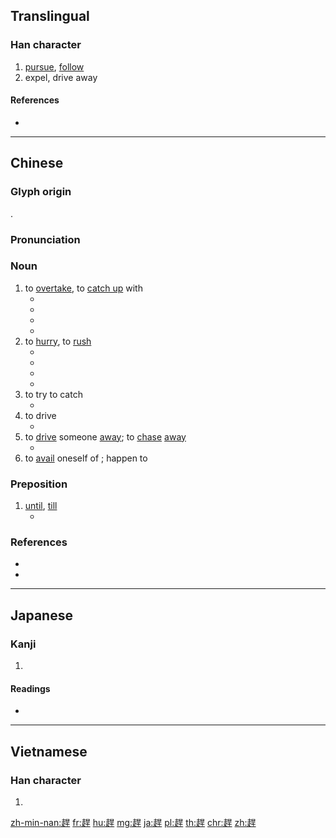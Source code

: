 {{character info/new}}
{{also|赶}}
==Translingual==

===Han character===
{{Han char|rn=156|rad=走|as=07|sn=14|four=46804|canj=GOAMJ}}

# [[pursue]], [[follow]]
# expel, drive away

====References====
* {{Han ref|kx=1217.280|dkj=37149|dj=1686.170|hdz=53488.020|uh=8D95|ud=36245|bh=BBB0|bd=48048}}

----

==Chinese==
{{zh-forms|s=赶}}

===Glyph origin===
{{Han etym}}
{{Han compound|走|旱|c1=s|c2=p|ls=psc}}.

===Pronunciation===
{{zh-pron
|m=gǎn
|c=gon2
|h=pfs=kón
|mn=kóaⁿ
|cat=n,prep
}}

===Noun===
{{zh-noun}}

# to [[overtake]], to [[catch up]] with
#* {{zh-l|趕上|to keep up with}}
#* {{zh-l|追趕|to pursue, to catch up with}}
#* {{zh-x|我們 會 趕 在 他們 前面 一些。|We will be that much ahead of them.}}
#* {{zh-x|年輕人 喜歡 趕 潮流。|Young people are keen on following the trend.}}
# to [[hurry]], to [[rush]]
#* {{zh-l|趕赴|to hurry, to rush}}
#* {{zh-l|趕來|to rush over}}
#* {{zh-x|我 並不 '''趕''' 時間。|I'm not in a '''hurry'''.}}
#* {{zh-x|天黑 了，學生 們 趕-著{zhe} 回家。|It was getting dark so the students '''rushed''' home.}}
# to try to catch {{qualifier|a bus, train etc}}
#* {{zh-x|我們 要 趕快 去 '''趕''' 公共汽車。|We'll hurry and '''catch''' a bus.}}
# to drive {{qualifier|animal, vehicle}}
#* {{zh-x|別 忘 了 6 點 前 把 羊 '''趕''' 進 羊 圈。|Don't forget to '''drive''' the sheep in before 6 o'clock.}}
# to [[drive away|drive]] someone [[drive away|away]]; to [[chase]] [[away]]
#* {{zh-l|趕跑|to drive away, to repel}}
# to [[avail]] oneself of {{qualifier|an opportunity}}; happen to

===Preposition===
{{zh-prep}}

# [[until]], [[till]]
#* {{zh-x|咱們 的 婚事 '''趕''' 春節 再 辦 吧。|Let's put off our wedding '''till''' the Spring Festival.}}

===References===
* {{cite-web
|url=http://tatoeba.org/eng/sentences/search?query=%E5%8F%88&from=cmn&to=und
|title=Sentences with 赶
|work=Tatoeba
|accessdate=2014-03-20}}
* {{cite-web
|url=http://www.jukuu.com/index.php
|title=Jukuu
|work=Jukuu
|language=Mandarin/English
|accessdate=2014-03-20}}

----

==Japanese==

===Kanji===
{{ja-kanji|grade=|rs=走07}}

# {{defn|lang=ja|sort=走07}}

====Readings====
* {{ja-readings|on=[[かん]] (kan)|kun=[[おう]] (ou)|nanori=}}

----

==Vietnamese==

===Han character===
{{vi-hantu|[[cản]]|rs=走07}}

# {{defn|lang=vi|sort=走07}}

[[zh-min-nan:趕]]
[[fr:趕]]
[[hu:趕]]
[[mg:趕]]
[[ja:趕]]
[[pl:趕]]
[[th:趕]]
[[chr:趕]]
[[zh:趕]]
